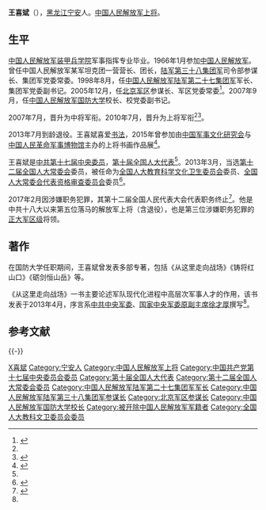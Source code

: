 {{中国人民解放军将领
| name = 王喜斌
| image name =
| width = 
| job = [[中国人民解放军上将|中国人民解放军上将]]
| jo-1 = 
| job2 = 
* 第十二屆全國人大常委會委員
* 中国共产党第十七届中央委员会委员
| period = 2010年7月至今
| period-1 = 
| birthname = 
| other_names = 
| foreign_names =
| english_names =
| Sex = 男
| date of birth = 1948年2月
| place of birth = {{ROC-1928}}[[黑龍江省_(中華民國)|黑龙江省]][[宁安市|宁安县]]
| date of death =  
| place of death = 
| nationality = {{PRC}}
| residence = {{PRC}}[[北京市|北京市]]
| languages = [[汉语|汉语]]
| height = 
| weight = 
| party = <del>{{CPC}}</del>
| rank = <del>[[File:PLAGeneral_r.png|40px]] [[中国人民解放军上将|中国人民解放军上将]]</del>
| spouse = 
| relatives = 
| educate = 
* [[中国人民解放军装甲兵学院|中国人民解放军装甲兵学院]]
| past = 
| work =
| award = 
| rankrecord = 
* 2007年晋升[[中将|中将]]军衔
* 2010年晋升[[上将|上将]]军衔
}}

'''王喜斌'''（{{bd|1948年|2月}}），[[黑龙江省|黑龙江]][[宁安市|宁安]]人。[[中国人民解放军上将|中国人民解放军上将]]。

== 生平 ==
[[中国人民解放军陆军装甲兵学院|中国人民解放军装甲兵学院]]军事指挥专业毕业。1966年1月参加[[中国人民解放军|中国人民解放军]]。曾任中国人民解放军某军坦克团一营营长、团长，[[中国人民解放军陆军第八十二集团军|陆军第三十八集团军]]司令部参谋长、集团军党委常委。1998年8月，任[[中国人民解放军陆军第二十七集团军|中国人民解放军陆军第二十七集团军]]军长、集团军党委副书记。2005年12月，任[[中国人民解放军北京军区|北京军区]]参谋长、军区党委常委<ref name="wxb">{{Cite web|title=王喜斌|url=http://www.china.com.cn/guoqing/2012-02/01/content_24522590.htm|accessdate=2017-11-30|date=2012-02-01|publisher=中国网|archiveurl=https://web.archive.org/web/20160305031547/http://www.china.com.cn/guoqing/2012-02/01/content_24522590.htm|archivedate=2016-03-05|dead-url=no}}</ref>。2007年9月，任[[中国人民解放军国防大学|中国人民解放军国防大学]]校长、校党委副书记。

2007年7月，晋升为中将军衔。2010年7月，晋升为上将军衔<ref name="wxb" /><ref>{{Cite web|title=王喜斌简历|url=http://news.ifeng.com/mil/detail_2010_07/19/1796299_0.shtml|accessdate=2017-11-30|date=2010-07-19|publisher=凤凰网|archiveurl=https://web.archive.org/web/20171201082105/http://news.ifeng.com/mil/detail_2010_07/19/1796299_0.shtml|archivedate=2017-12-01|dead-url=no}}</ref>。

2013年7月到龄退役。王喜斌喜爱[[书法|书法]]，2015年曾参加由[[中国军事文化研究会|中国军事文化研究会]]与[[中国人民革命军事博物馆|中国人民革命军事博物馆]]主办的上将书画作品展<ref name=":0">{{Cite web|title=国防大学原校长王喜斌上将被查 徐才厚曾为他作序|url=http://news.ifeng.com/a/20170224/50730894_0.shtml|accessdate=2017-02-24|date=2017-02-24|publisher=凤凰网|archiveurl=https://web.archive.org/web/20170225022722/http://news.ifeng.com/a/20170224/50730894_0.shtml|archivedate=2017-02-25|dead-url=no}}</ref>。

王喜斌是[[中国共产党第十七届中央委员会委员列表|中共第十七届中央委员]]，[[第十届全国人民代表大会代表名单|第十届全国人大代表]]<ref name="wxb" />。2013年3月，当选[[第十二届全国人民代表大会常务委员会|第十二届全国人大常委会]]委员，被任命为[[全国人民代表大会教育科学文化卫生委员会|全国人大教育科学文化卫生委员会]]委员、[[全国人民代表大会常务委员会代表资格审查委员会|全国人大常委会代表资格审查委员会]]委员<ref>{{Cite web|title=中华人民共和国全国人民代表大会公告（第一号），中华人民共和国第十二届全国人民代表大会第一次会议主席团|url=http://www.court.gov.cn/xwzx/rdzt/2013qglh/ldr/201303/t20130315_182710.html|accessdate=2017-11-30|date=2013-03-14|publisher=中华人民共和国最高人民法院|archiveurl=https://web.archive.org/web/20130517145057/http://www.court.gov.cn/xwzx/rdzt/2013qglh/ldr/201303/t20130315_182710.html|archivedate=2013-05-17|dead-url=no}}</ref>。

2017年2月因涉嫌职务犯罪，其第十二届全国人民代表大会代表职务终止<ref>{{cite web|title=王喜斌、虞海燕等人的全国人大代表资格终止|url=http://news.xinhuanet.com/politics/2017-02/24/c_1120526932.htm|accessdate=2017-02-24|date=2017-02-24|publisher=新华网|archiveurl=https://web.archive.org/web/20170225050947/http://news.xinhuanet.com/politics/2017-02/24/c_1120526932.htm|archivedate=2017-02-25|dead-url=no}}</ref>。他是中共十八大以来第五位落马的解放军上将（含退役），也是第三位涉嫌职务犯罪的[[正大军区级|正大军区级]]将领。

== 著作 ==
在国防大学任职期间，王喜斌曾发表多部专著，包括《从这里走向战场》《铸将红山口》《砺剑恒山岳》等。

《从这里走向战场》一书主要论述军队现代化进程中高层次军事人才的作用，该书发表于2013年4月，序言系[[中國共產黨中央軍事委員會副主席|中共中央军委]]、[[中華人民共和國中央軍事委員會副主席|国家中央军委原副主席]][[徐才厚|徐才厚]]撰写<ref name=":0" />。

== 参考文献 ==
{{Reflist}}

{{-}}
{{start box}}
{{s-mil|pla}}
{{s-before|[[马晓天|马晓天]]}}
{{s-title|[[中国人民解放军国防大学|中国人民解放军国防大学]]校长|2007年9月—2013年7月}}  
{{s-after|[[宋普选|宋普选]]}}
{{s-before|[[邱金凯|邱金凯]]}}
{{s-title|[[中国人民解放军北京军区|中国人民解放军北京军区]]参谋长|2005年12月—2007年9月}}
{{s-after|[[张宝书|张宝书]]}}
{{s-before|[[邱金凯|邱金凯]]}}
{{s-title|[[中国人民解放军陆军第二十七集团军|中国人民解放军陆军第二十七集团军]]军长|1998年8月—2005年12月}}
{{s-after|[[秦卫江|秦卫江]]}}
{{end box}}
{{中共十八大到十九大期间的反腐败工作}}
{{中国人民解放军国防大学校长}}
{{中国人民解放军上将/2010}}

{{DEFAULTSORT:Wang王}}
[[Category:王姓|X喜斌]]
[[Category:宁安人|Category:宁安人]]
[[Category:中国人民解放军上将|Category:中国人民解放军上将]]
[[Category:中国共产党第十七届中央委员会委员|Category:中国共产党第十七届中央委员会委员]]
[[Category:第十届全国人大代表|Category:第十届全国人大代表]]
[[Category:第十二届全国人大常委会委员|Category:第十二届全国人大常委会委员]]
[[Category:中国人民解放军陆军第二十七集团军军长|Category:中国人民解放军陆军第二十七集团军军长]]
[[Category:中国人民解放军陆军第三十八集团军参谋长|Category:中国人民解放军陆军第三十八集团军参谋长]]
[[Category:北京军区参谋长|Category:北京军区参谋长]]
[[Category:中国人民解放军国防大学校长|Category:中国人民解放军国防大学校长]]
[[Category:被开除中国人民解放军军籍者|Category:被开除中国人民解放军军籍者]]
[[Category:全国人大教科文卫委员会委员|Category:全国人大教科文卫委员会委员]]